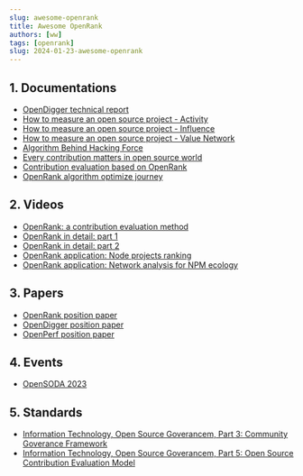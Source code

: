 ```yaml
---
slug: awesome-openrank
title: Awesome OpenRank
authors: [ww]
tags: [openrank]
slug: 2024-01-23-awesome-openrank
---
```


## 1. Documentations

- [OpenDigger technical report](https://github.com/X-lab2017/open-research/files/12237903/Opendigger.-.pdf)
- [How to measure an open source project - Activity](http://blog.frankzhao.cn/how_to_measure_open_source_1/)
- [How to measure an open source project - Influence](http://blog.frankzhao.cn/how_to_measure_open_source_2/)
- [How to measure an open source project - Value Network](http://blog.frankzhao.cn/how_to_measure_open_source_3/)
- [Algorithm Behind Hacking Force](https://blog.frankzhao.cn/algorithm_behind_hacking_force/)
- [Every contribution matters in open source world](https://blog.frankzhao.cn/how_to_measure_open_source_4/)
- [Contribution evaluation based on OpenRank](https://blog.frankzhao.cn/openrank_in_project/)
- [OpenRank algorithm optimize journey](https://blog.frankzhao.cn/openrank_optimize/)

## 2. Videos

- [OpenRank: a contribution evaluation method](https://www.bilibili.com/video/BV1kk4y1478h/)
- [OpenRank in detail: part 1](https://www.bilibili.com/video/BV1Re41197FL/)
- [OpenRank in detail: part 2](https://www.bilibili.com/video/BV1iM411D7uB/)
- [OpenRank application: Node projects ranking](https://www.bilibili.com/video/BV1bh4y147Xd/)
- [OpenRank application: Network analysis for NPM ecology](https://www.bilibili.com/video/BV1ge4y1H7QW/)

## 3. Papers

- [OpenRank position paper](https://www.researchgate.net/publication/376686121_OpenRank_Leaderboard_Motivating_Open_Source_Collaborations_Through_Social_Network_Evaluation_in_Alibaba)
- [OpenDigger position paper](https://arxiv.org/abs/2311.15204)
- [OpenPerf position paper](https://arxiv.org/abs/2311.15212)

## 4. Events

- [OpenSODA 2023](https://atomgit.com/x-lab/OpenSODA)

## 5. Standards

- [Information Technology, Open Source Goverancem, Part 3: Community Goverance Framework](https://www.ttbz.org.cn/StandardManage/Detail/101704/)
- [Information Technology, Open Source Goverancem, Part 5: Open Source Contribution Evaluation Model](https://www.ttbz.org.cn/StandardManage/Detail/101699/)
